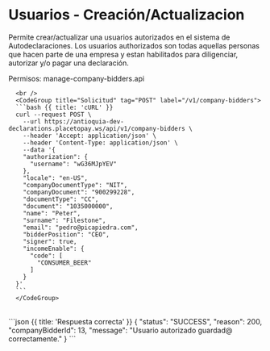 <MissingTranslationBanner />

# Usuarios - Creación/Actualizacion

Permite crear/actualizar una usuarios autorizados en el sistema de Autodeclaraciones. Los usuarios authorizados son todas aquellas personas que hacen parte de una empresa y estan habilitados para diligenciar, autorizar y/o pagar una declaración.

Permisos: manage-company-bidders.api

<Row>
  <Col>
        <ApiReader
          path="/api/v1/company-bidders"
          method="POST"
          api={props.refs}
        />
  </Col>
   <Col sticky>

      <br />
      <CodeGroup title="Solicitud" tag="POST" label="/v1/company-bidders">
      ```bash {{ title: 'cURL' }}
      curl --request POST \
        --url https://antioquia-dev-declarations.placetopay.ws/api/v1/company-bidders \
        --header 'Accept: application/json' \
        --header 'Content-Type: application/json' \
        --data '{
        "authorization": {
          "username": "wG36MJpYEV"
        },
        "locale": "en-US",
        "companyDocumentType": "NIT",
        "companyDocument": "900299228",
        "documentType": "CC",
        "document": "1035000000",
        "name": "Peter",
        "surname": "Filestone",
        "email": "pedro@picapiedra.com",
        "bidderPosition": "CEO",
        "signer": true,
        "incomeEnable": {
          "code": [
            "CONSUMER_BEER"
          ]
        }
      }'
      ```
      </CodeGroup>
  </Col>
</Row>

<Row>
  <Col>
    <ApiReader
      path="/api/v1/company-bidders"
      method="post"
      type="response"
      api={props.refs}
    />
  </Col>

  <Col sticky>
    <br />
    <CodeGroup title="Respuesta">
    ```json {{ title: 'Respuesta correcta' }}
    {
      "status": "SUCCESS",
      "reason": 200,
      "companyBidderId": 13,
      "message": "Usuario autorizado guardad@ correctamente."
    }
    ```
    </CodeGroup>
  </Col>
</Row>

